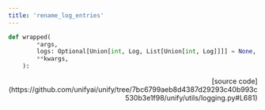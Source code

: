 ```yaml
---
title: 'rename_log_entries'
---
```


```python
def wrapped(
        *args,
        logs: Optional[Union[int, Log, List[Union[int, Log]]]] = None,
        **kwargs,
    ):
```

<p align="right">[source code](https://github.com/unifyai/unify/tree/7bc6799aeb8d4387d29293c40b993c530b3e1f98/unify/utils/logging.py#L681)</p>

